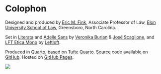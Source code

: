 # Colophon {.unlisted .unnumbered}

Designed and produced by [Eric M. Fink](https://www.emfink.net/ElonLaw/), Associate Professor of Law, [Elon University School of Law](https://www.elon.edu/u/law/), Greensboro, North Carolina. 

Set in [Literata](https://www.type-together.com/literata-font) and [Adelle Sans](https://www.type-together.com/adelle-sans-font) by [Veronika Burian](https://www.type-together.com/veronika-burian) & [José Scaglione](https://www.type-together.com/jose-scaglione), and [LFT Etica Mono](https://www.type-together.com/lft-etica-mono-font) by [Leftloft](https://www.type-together.com/leftloft).


Produced in [Quarto](https://quarto.org), based on [Tufte Quarto](https://github.com/fredguth/tufte-quarto/tree/main). Source code available on [GitHub](https://github.com/EricMFink/CivProBook). Hosted on [GitHub Pages](https://www.emfink.org/CivProBook).

![](../img/gutenberg_press.svg)




